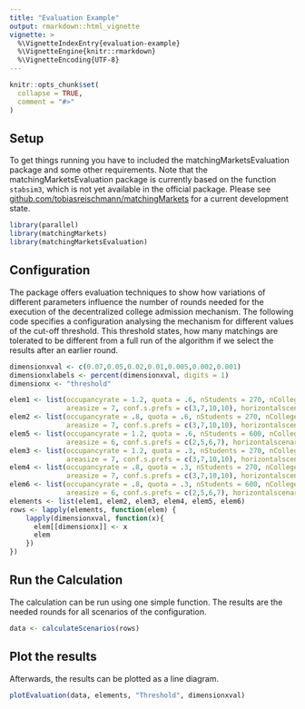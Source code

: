 ```yaml
---
title: "Evaluation Example"
output: rmarkdown::html_vignette
vignette: >
  %\VignetteIndexEntry{evaluation-example}
  %\VignetteEngine{knitr::rmarkdown}
  %\VignetteEncoding{UTF-8}
---
```


```r
knitr::opts_chunk$set(
  collapse = TRUE,
  comment = "#>"
)
```

## Setup

To get things running you have to included the matchingMarketsEvaluation package and some other requirements.
Note that the matchingMarketsEvaluation package is currently based on the function `stabsim3`, which is not yet available in the official package. Please see [github.com/tobiasreischmann/matchingMarkets](https://github.com/tobiasreischmann/matchingMarkets/tree/feature/kita-simulation) for a current development state.

```r
library(parallel)
library(matchingMarkets)
library(matchingMarketsEvaluation)
```

## Configuration

The package offers evaluation techniques to show how variations of different parameters influence the number of rounds needed for the execution of the decentralized college admission mechanism.
The following code specifies a configuration analysing the mechanism for different values of the cut-off threshold.
This threshold states, how many matchings are tolerated to be different from a full run of the algorithm if we select the results after an earlier round.

```r
dimensionxval <- c(0.07,0.05,0.02,0.01,0.005,0.002,0.001)
dimensionxlabels <- percent(dimensionxval, digits = 1)
dimensionx <- "threshold"

elem1 <- list(occupancyrate = 1.2, quota = .6, nStudents = 270, nColleges = 60, 
              areasize = 7, conf.s.prefs = c(3,7,10,10), horizontalscenario = 1)
elem2 <- list(occupancyrate = .8, quota = .6, nStudents = 270, nColleges = 60, 
              areasize = 7, conf.s.prefs = c(3,7,10,10), horizontalscenario = 1)
elem5 <- list(occupancyrate = 1.2, quota = .6, nStudents = 600, nColleges = 200, 
              areasize = 6, conf.s.prefs = c(2,5,6,7), horizontalscenario = 1)
elem3 <- list(occupancyrate = 1.2, quota = .3, nStudents = 270, nColleges = 60, 
              areasize = 7, conf.s.prefs = c(3,7,10,10), horizontalscenario = 1)
elem4 <- list(occupancyrate = .8, quota = .3, nStudents = 270, nColleges = 60, 
              areasize = 7, conf.s.prefs = c(3,7,10,10), horizontalscenario = 1)
elem6 <- list(occupancyrate = .8, quota = .3, nStudents = 600, nColleges = 200, 
              areasize = 6, conf.s.prefs = c(2,5,6,7), horizontalscenario = 1)
elements <- list(elem1, elem2, elem3, elem4, elem5, elem6)
rows <- lapply(elements, function(elem) {
    lapply(dimensionxval, function(x){
      elem[[dimensionx]] <- x
      elem
    })
})
```

## Run the Calculation

The calculation can be run using one simple function.
The results are the needed rounds for all scenarios of the configuration.

```r
data <- calculateScenarios(rows)
```

## Plot the results

Afterwards, the results can be plotted as a line diagram.
```r
plotEvaluation(data, elements, "Threshold", dimensionxval)
```
  
